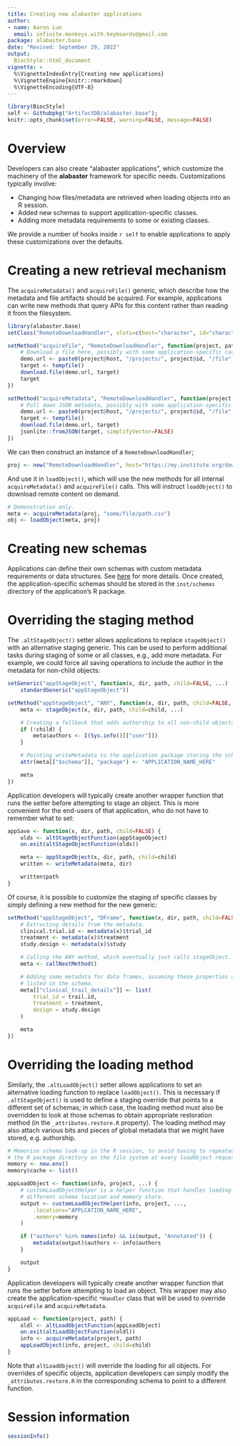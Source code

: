 ```yaml
---
title: Creating new alabaster applications
author:
- name: Aaron Lun
  email: infinite.monkeys.with.keyboards@gmail.com
package: alabaster.base
date: "Revised: September 29, 2022"
output:
  BiocStyle::html_document
vignette: >
  %\VignetteIndexEntry{Creating new applications}
  %\VignetteEngine{knitr::rmarkdown}
  %\VignetteEncoding{UTF-8}
---
```


```r
library(BiocStyle)
self <- Githubpkg("ArtifactDB/alabaster.base");
knitr::opts_chunk$set(error=FALSE, warning=FALSE, message=FALSE)
```

# Overview

Developers can also create "alabaster applications", which customize the machinery of the **alabaster** framework for specific needs.
Customizations typically involve:

- Changing how files/metadata are retrieved when loading objects into an R session.
- Added new schemas to support application-specific classes.
- Adding more metadata requirements to some or existing classes.

We provide a number of hooks inside `r self` to enable applications to apply these customizations over the defaults.

# Creating a new retrieval mechanism

The `acquireMetadata()` and `acquireFile()` generic, which describe how the metadata and file artifacts should be acquired.
For example, applications can write new methods that query APIs for this content rather than reading it from the filesystem.

```r
library(alabaster.base)
setClass("RemoteDownloadHandler", slots=c(host="character", id="character"))

setMethod("acquireFile", "RemoteDownloadHandler", function(project, path) {
    # Download a file here, possibly with some application-specific caching.
    demo.url <- paste0(project@host, "/projects/", project@id, "/file", path)
    target <- tempfile()
    download.file(demo.url, target)
    target
})

setMethod("acquireMetadata", "RemoteDownloadHandler", function(project, path) {
    # Pull down JSON metadata, possibly with some application-specific caching.
    demo.url <- paste0(project@host, "/projects/", project@id, "/file", path)
    target <- tempfile()
    download.file(demo.url, target)
    jsonlite::fromJSON(target, simplifyVector=FALSE)
})
```

We can then construct an instance of a `RemoteDownloadHandler`;

```r
proj <- new("RemoteDownloadHandler", host="https://my.institute.org/downloads", id="PROJECT_ID")
```

And use it in `loadObject()`, which will use the new methods for all internal `acquireMetadata()` and `acquireFile()` calls.
This will instruct `loadObject()` to download remote content on demand.

```r
# Demonstration only.
meta <- acquireMetadata(proj, "some/file/path.csv")
obj <- loadObject(meta, proj)
```

# Creating new schemas

Applications can define their own schemas with custom metadata requirements or data structures.
See [here](https://github.com/ArtifactDB/BiocObjectSchemas) for more details.
Once created, the application-specific schemas should be stored in the `inst/schemas` directory of the application's R package.

# Overriding the staging method

The `.altStageObject()` setter allows applications to replace `stageObject()` with an alternative staging generic.
This can be used to perform additional tasks during staging of some or all classes, e.g., add more metadata.
For example, we could force all saving operations to include the author in the metadata for non-child objects:

```r
setGeneric("appStageObject", function(x, dir, path, child=FALSE, ...) 
    standardGeneric("appStageObject"))

setMethod("appStageObject", "ANY", function(x, dir, path, child=FALSE, ...) {
    meta <- stageObject(x, dir, path, child=child, ...)

    # Creating a fallback that adds authorship to all non-child objects. 
    if (!child) {
        meta$authors <- I(Sys.info()[["user"]])
    }

    # Pointing writeMetadata to the application package storing the schemas.
    attr(meta[["$schema"]], "package") <- "APPLICATION_NAME_HERE"

    meta 
})
```

Application developers will typically create another wrapper function that runs the setter before attempting to stage an object.
This is more convenient for the end-users of that application, who do not have to remember what to set:

```r
appSave <- function(x, dir, path, child=FALSE) {
    olds <- altStageObjectFunction(appStageObject)
    on.exit(altStageObjectFunction(olds))

    meta <- appStageObject(x, dir, path, child=child)
    written <- writeMetadata(meta, dir) 

    written$path
}
```

Of course, it is possible to customize the staging of specific classes by simply defining a new method for the new generic:

```r
setMethod("appStageObject", "DFrame", function(x, dir, path, child=FALSE, ...) {
    # Extracting details from the metadata.
    clinical.trial.id <- metadata(x)$trial_id
    treatment <- metadata(x)$treatment
    study.design <- metadata(x)$study

    # Calling the ANY method, which eventually just calls stageObject...
    meta <- callNextMethod()

    # Adding some metadata for data frames, assuming these properties are
    # listed in the schema.
    meta[["clinical_trail_details"]] <- list(
        trial_id = trail.id,
        treatment = treatment,
        design = study.design
    )

    meta
})
```

# Overriding the loading method

Similarly, the `.altLoadObject()` setter allows applications to set an alternative loading function to replace `loadObject()`.
This is necessary if `.altStageObject()` is used to define a staging override that points to a different set of schemas;
in which case, the loading method must also be overridden to look at those schemas to obtain appropriate restoration method (in the `_attributes.restore.R` property).
The loading method may also attach various bits and pieces of global metadata that we might have stored, e.g. authorship.

```r
# Memorize schema look-up in the R session, to avoid having to repeatedly query
# the R package directory on the file system at every loadObject request.
memory <- new.env()
memory$cache <- list()

appLoadObject <- function(info, project, ...) {
    # customLoadObjectHelper is a helper function that handles loading with
    # different schema location and memory store.
    output <- customLoadObjectHelper(info, project, ..., 
        .locations="APPLCATION_NAME_HERE",
        .memory=memory
    )

    if ("authors" %in% names(info) && is(output, "Annotated")) {
        metadata(output)$authors <- info$authors
    }

    output
}
```

Application developers will typically create another wrapper function that runs the setter before attempting to load an object.
This wrapper may also create the application-specific `*Handler` class that will be used to override `acquireFile` and `acquireMetadata`.

```r
appLoad <- function(project, path) {
    oldl <- altLoadObjectFunction(appLoadObject)
    on.exit(altLoadObjectFunction(oldl))
    info <- acquireMetadata(project, path)
    appLoadObject(info, project, child=child)
}
```

Note that `altLoadObject()` will override the loading for all objects.
For overrides of specific objects, application developers can simply modify the `_attributes.restore.R` in the corresponding schema to point to a different function.

# Session information {-}

```r
sessionInfo()
```
